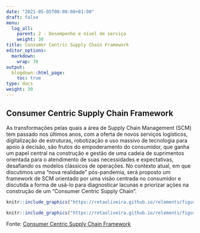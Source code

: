---
date: "2021-05-05T00:00:00+01:00"
draft: false
menu:
  log_all:
    parent: 2 - Desempenho e nível de serviço
    weight: 30
title: Consumer Centric Supply Chain Framework
editor_options: 
  markdown: 
    wrap: 70
output: 
  blogdown::html_page:
    toc: true
type: docs
weight: 30
---

## Consumer Centric Supply Chain Framework

As transformações pelas quais a área de Supply Chain Management (SCM) tem passado nos últimos anos, com a oferta de novos serviços logísticos, digitalização de estruturas, robotização e uso massivo de tecnologia para apoio à decisão, são frutos do empoderamento do consumidor, que ganha um papel central na construção e gestão de uma cadeia de suprimentos orientada para o atendimento de suas necessidades e expectativas, desafiando os modelos clássicos de operações. No contexto atual, em que discutimos uma “nova realidade” pós-pandemia, será proposto um framework de SCM
orientado por uma visão centrada no consumidor e discutida a forma de usá-lo para diagnosticar lacunas e priorizar ações na construção de um “Consumer Centric Supply Chain”. 

```{r echo=FALSE, message=FALSE, warning=FALSE}
knitr::include_graphics("https://retaoliveira.github.io/relements/figures/logistics/ccscf.png")
```


```{r echo=FALSE, message=FALSE, warning=FALSE}
knitr::include_graphics("https://retaoliveira.github.io/relements/figures/logistics/funcoes_ccscf.png")
```


Fonte: [Consumer Centric Supply Chain Framework](https://github.com/retaoliveira/relements/raw/main/texto/ccscf.pdf)

